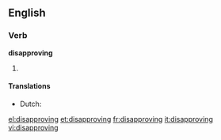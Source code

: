 ==English==

===Verb===
'''disapproving'''

# {{present participle of|disapprove}}

====Translations====
{{trans-top|present participle of disapprove}}
* Dutch: {{t-|nl|afkeurend}}
{{trans-mid}}
{{trans-bottom}}

[[el:disapproving]]
[[et:disapproving]]
[[fr:disapproving]]
[[it:disapproving]]
[[vi:disapproving]]